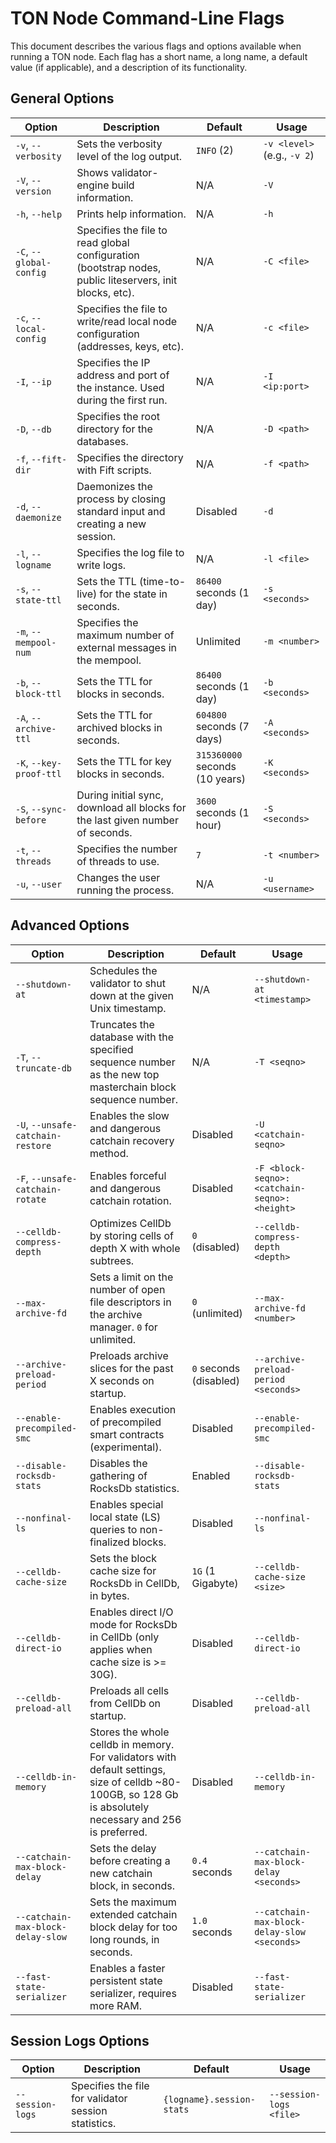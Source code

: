 # TON Node Command-Line Flags

This document describes the various flags and options available when running a TON node. Each flag has a short name, a long name, a default value (if applicable), and a description of its functionality.

## General Options

| Option                          | Description                                                                                                              | Default                        | Usage                                       |
| ------------------------------- | ------------------------------------------------------------------------------------------------------------------------ | ------------------------------ | ------------------------------------------- |
| `-v`, `--verbosity`             | Sets the verbosity level of the log output.                                                                              | `INFO` (2)                     | `-v <level>` (e.g., `-v 2`)                 |
| `-V`, `--version`               | Shows validator-engine build information.                                                                                | N/A                            | `-V`                                        |
| `-h`, `--help`                  | Prints help information.                                                                                                 | N/A                            | `-h`                                        |
| `-C`, `--global-config`         | Specifies the file to read global configuration (bootstrap nodes, public liteservers, init blocks, etc).                 | N/A                            | `-C <file>`                                 |
| `-c`, `--local-config`          | Specifies the file to write/read local node configuration (addresses, keys, etc).                                        | N/A                            | `-c <file>`                                 |
| `-I`, `--ip`                    | Specifies the IP address and port of the instance. Used during the first run.                                            | N/A                            | `-I <ip:port>`                              |
| `-D`, `--db`                    | Specifies the root directory for the databases.                                                                          | N/A                            | `-D <path>`                                 |
| `-f`, `--fift-dir`              | Specifies the directory with Fift scripts.                                                                               | N/A                            | `-f <path>`                                 |
| `-d`, `--daemonize`             | Daemonizes the process by closing standard input and creating a new session.                                             | Disabled                       | `-d`                                        |
| `-l`, `--logname`               | Specifies the log file to write logs.                                                                                    | N/A                            | `-l <file>`                                 |
| `-s`, `--state-ttl`             | Sets the TTL (time-to-live) for the state in seconds.                                                                    | `86400` seconds (1 day)        | `-s <seconds>`                              |
| `-m`, `--mempool-num`           | Specifies the maximum number of external messages in the mempool.                                                        | Unlimited                      | `-m <number>`                               |
| `-b`, `--block-ttl`             | Sets the TTL for blocks in seconds.                                                                                      | `86400` seconds (1 day)        | `-b <seconds>`                              |
| `-A`, `--archive-ttl`           | Sets the TTL for archived blocks in seconds.                                                                             | `604800` seconds (7 days)      | `-A <seconds>`                              |
| `-K`, `--key-proof-ttl`         | Sets the TTL for key blocks in seconds.                                                                                  | `315360000` seconds (10 years) | `-K <seconds>`                              |
| `-S`, `--sync-before`           | During initial sync, download all blocks for the last given number of seconds.                                           | `3600` seconds (1 hour)        | `-S <seconds>`                              |
| `-t`, `--threads`               | Specifies the number of threads to use.                                                                                  | `7`                            | `-t <number>`                               |
| `-u`, `--user`                  | Changes the user running the process.                                                                                    | N/A                            | `-u <username>`                             |

## Advanced Options

| Option                               | Description                                                                                                                                                | Default                       | Usage                                           |
| ------------------------------------ | ---------------------------------------------------------------------------------------------------------------------------------------------------------- | ----------------------------- | ----------------------------------------------- |
| `--shutdown-at`                      | Schedules the validator to shut down at the given Unix timestamp.                                                                                          | N/A                           | `--shutdown-at <timestamp>`                     |
| `-T`, `--truncate-db`                | Truncates the database with the specified sequence number as the new top masterchain block sequence number.                                                | N/A                           | `-T <seqno>`                                    |
| `-U`, `--unsafe-catchain-restore`    | Enables the slow and dangerous catchain recovery method.                                                                                                   | Disabled                      | `-U <catchain-seqno>`                           |
| `-F`, `--unsafe-catchain-rotate`     | Enables forceful and dangerous catchain rotation.                                                                                                          | Disabled                      | `-F <block-seqno>:<catchain-seqno>:<height>`    |
| `--celldb-compress-depth`            | Optimizes CellDb by storing cells of depth X with whole subtrees.                                                                                          | `0` (disabled)                | `--celldb-compress-depth <depth>`               |
| `--max-archive-fd`                   | Sets a limit on the number of open file descriptors in the archive manager. `0` for unlimited.                                                             | `0` (unlimited)               | `--max-archive-fd <number>`                     |
| `--archive-preload-period`           | Preloads archive slices for the past X seconds on startup.                                                                                                 | `0` seconds (disabled)        | `--archive-preload-period <seconds>`            |
| `--enable-precompiled-smc`           | Enables execution of precompiled smart contracts (experimental).                                                                                           | Disabled                      | `--enable-precompiled-smc`                      |
| `--disable-rocksdb-stats`            | Disables the gathering of RocksDb statistics.                                                                                                              | Enabled                       | `--disable-rocksdb-stats`                       |
| `--nonfinal-ls`                      | Enables special local state (LS) queries to non-finalized blocks.                                                                                          | Disabled                      | `--nonfinal-ls`                                 |
| `--celldb-cache-size`                | Sets the block cache size for RocksDb in CellDb, in bytes.                                                                                                 | `1G` (1 Gigabyte)             | `--celldb-cache-size <size>`                    |
| `--celldb-direct-io`                 | Enables direct I/O mode for RocksDb in CellDb (only applies when cache size is >= 30G).                                                                    | Disabled                      | `--celldb-direct-io`                            |
| `--celldb-preload-all`               | Preloads all cells from CellDb on startup.                                                                                                                 | Disabled                      | `--celldb-preload-all`                          |
| `--celldb-in-memory`                 | Stores the whole celldb in memory. For validators with default settings, size of celldb ~80-100GB, so 128 Gb is absolutely necessary and 256 is preferred. | Disabled                      | `--celldb-in-memory`                            |
| `--catchain-max-block-delay`         | Sets the delay before creating a new catchain block, in seconds.                                                                                           | `0.4` seconds                 | `--catchain-max-block-delay <seconds>`          |
| `--catchain-max-block-delay-slow`    | Sets the maximum extended catchain block delay for too long rounds, in seconds.                                                                            | `1.0` seconds                 | `--catchain-max-block-delay-slow <seconds>`     |
| `--fast-state-serializer`            | Enables a faster persistent state serializer, requires more RAM.                                                                                           | Disabled                      | `--fast-state-serializer`                       |

## Session Logs Options

| Option                          | Description                                                                                                          | Default                           | Usage                                  |
| ------------------------------- | -------------------------------------------------------------------------------------------------------------------- | --------------------------------- | -------------------------------------- |
| `--session-logs`                | Specifies the file for validator session statistics.                                                                 | `{logname}.session-stats`         | `--session-logs <file>`                |
